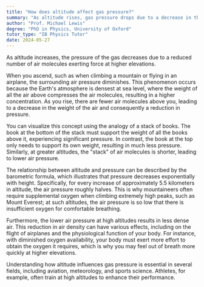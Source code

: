 ```yaml
---
title: "How does altitude affect gas pressure?"
summary: "As altitude rises, gas pressure drops due to a decrease in the number of air molecules exerting force, resulting in lower pressure at higher elevations."
author: "Prof. Michael Lewis"
degree: "PhD in Physics, University of Oxford"
tutor_type: "IB Physics Tutor"
date: 2024-05-27
---
```


As altitude increases, the pressure of the gas decreases due to a reduced number of air molecules exerting force at higher elevations.

When you ascend, such as when climbing a mountain or flying in an airplane, the surrounding air pressure diminishes. This phenomenon occurs because the Earth's atmosphere is densest at sea level, where the weight of all the air above compresses the air molecules, resulting in a higher concentration. As you rise, there are fewer air molecules above you, leading to a decrease in the weight of the air and consequently a reduction in pressure.

You can visualize this concept using the analogy of a stack of books. The book at the bottom of the stack must support the weight of all the books above it, experiencing significant pressure. In contrast, the book at the top only needs to support its own weight, resulting in much less pressure. Similarly, at greater altitudes, the "stack" of air molecules is shorter, leading to lower air pressure.

The relationship between altitude and pressure can be described by the barometric formula, which illustrates that pressure decreases exponentially with height. Specifically, for every increase of approximately $5.5$ kilometers in altitude, the air pressure roughly halves. This is why mountaineers often require supplemental oxygen when climbing extremely high peaks, such as Mount Everest; at such altitudes, the air pressure is so low that there is insufficient oxygen for comfortable breathing.

Furthermore, the lower air pressure at high altitudes results in less dense air. This reduction in air density can have various effects, including on the flight of airplanes and the physiological function of your body. For instance, with diminished oxygen availability, your body must exert more effort to obtain the oxygen it requires, which is why you may feel out of breath more quickly at higher elevations.

Understanding how altitude influences gas pressure is essential in several fields, including aviation, meteorology, and sports science. Athletes, for example, often train at high altitudes to enhance their performance.
    